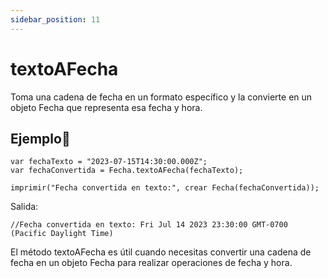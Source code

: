 ```yaml
---
sidebar_position: 11
---
```



# textoAFecha
Toma una cadena de fecha en un formato específico y la convierte en un objeto Fecha que representa esa fecha y hora.

## Ejemplo📝

```dummy
var fechaTexto = "2023-07-15T14:30:00.000Z";
var fechaConvertida = Fecha.textoAFecha(fechaTexto);

imprimir("Fecha convertida en texto:", crear Fecha(fechaConvertida));
```
Salida:

```dummy
//Fecha convertida en texto: Fri Jul 14 2023 23:30:00 GMT-0700 (Pacific Daylight Time)
```

El método textoAFecha es útil cuando necesitas convertir una cadena de fecha en un objeto Fecha para realizar operaciones de fecha y hora.